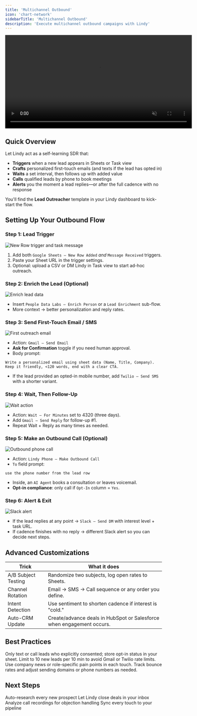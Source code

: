 ```yaml
---
title: 'Multichannel Outbound'
icon: 'chart-network'
sidebarTitle: 'Multichannel Outbound'
description: 'Execute multichannel outbound campaigns with Lindy'
---
```


<div style={{ display: 'flex', justifyContent: 'center', margin: '2rem 0' }}>
  <div className="video-card">
    <video
      src="https://lindy-docs-content.nyc3.digitaloceanspaces.com/Human%20in%20Loop.mp4"
      width="600"
      autoPlay
      muted
      loop
      playsInline
      style={{ display: 'block', width: '100%', borderRadius: '16px' }}
    />
  </div>
</div>

## Quick Overview

Let Lindy act as a self-learning SDR that:

- **Triggers** when a new lead appears in Sheets or Task view  
- **Crafts** personalized first-touch emails (and texts if the lead has opted in)  
- **Waits** a set interval, then follows up with added value  
- **Calls** qualified leads by phone to book meetings  
- **Alerts** you the moment a lead replies—or after the full cadence with no response  

You'll find the **Lead Outreacher** template in your Lindy dashboard to kick-start the flow.

## Setting Up Your Outbound Flow

### Step 1: Lead Trigger

<Frame>
  <img src="/lindy-brand-assets/placeholder.png" alt="New Row trigger and task message" />
</Frame>

1. Add both `Google Sheets – New Row Added` *and* `Message Received` triggers.  
2. Paste your Sheet URL in the trigger settings.  
3. Optional: upload a CSV or DM Lindy in Task view to start ad-hoc outreach.

### Step 2: Enrich the Lead (Optional)

<Frame>
  <img src="/lindy-brand-assets/placeholder.png" alt="Enrich lead data" />
</Frame>

- Insert `People Data Labs – Enrich Person` or a `Lead Enrichment` sub-flow.  
- More context → better personalization and reply rates.

### Step 3: Send First-Touch Email / SMS

<Frame>
  <img src="/lindy-brand-assets/placeholder.png" alt="First outreach email" />
</Frame>

- Action: `Gmail – Send Email`  
- **Ask for Confirmation** toggle if you need human approval.  
- Body prompt:  
```
Write a personalized email using sheet data (Name, Title, Company).
Keep it friendly, <120 words, end with a clear CTA.
```
- If the lead provided an opted-in mobile number, add `Twilio – Send SMS` with a shorter variant.

### Step 4: Wait, Then Follow-Up

<Frame>
  <img src="/lindy-brand-assets/placeholder.png" alt="Wait action" />
</Frame>

- Action: `Wait – For Minutes` set to 4320 (three days).  
- Add `Gmail – Send Reply` for follow-up #1.  
- Repeat Wait + Reply as many times as needed.

### Step 5: Make an Outbound Call (Optional)

<Frame>
  <img src="/lindy-brand-assets/placeholder.png" alt="Outbound phone call" />
</Frame>

- Action: `Lindy Phone – Make Outbound Call`  
- `To` field prompt:  
```
use the phone number from the lead row
```
- Inside, an `AI Agent` books a consultation or leaves voicemail.  
- **Opt-in compliance**: only call if `Opt-In` column = `Yes`.

### Step 6: Alert & Exit

<Frame>
  <img src="/lindy-brand-assets/placeholder.png" alt="Slack alert" />
</Frame>

- If the lead replies at any point → `Slack – Send DM` with interest level + task URL.  
- If cadence finishes with no reply → different Slack alert so you can decide next steps.

## Advanced Customizations

| Trick                     | What it does                                                         |
|---------------------------|-----------------------------------------------------------------------|
| A/B Subject Testing       | Randomize two subjects, log open rates to Sheets.                     |
| Channel Rotation          | Email → SMS → Call sequence or any order you define.                  |
| Intent Detection          | Use sentiment to shorten cadence if interest is "cold."              |
| Auto-CRM Update           | Create/advance deals in HubSpot or Salesforce when engagement occurs.|

## Best Practices

<AccordionGroup>
  <Accordion title="Respect Opt-In">
    Only text or call leads who explicitly consented; store opt-in status in your sheet.
  </Accordion>
  
  <Accordion title="Throttle Volume">
    Limit to 10 new leads per 10 min to avoid Gmail or Twilio rate limits.
  </Accordion>
  
  <Accordion title="Personalize Deeply">
    Use company news or role-specific pain points in each touch.
  </Accordion>
  
  <Accordion title="Monitor Deliverability">
    Track bounce rates and adjust sending domains or phone numbers as needed.
  </Accordion>
</AccordionGroup>

## Next Steps

<CardGroup cols={2}>
  <Card title="Lead Enrichment" href="/tutorials/lead-enrichment" icon="address-card">
    Auto-research every new prospect
  </Card>
  <Card title="Email Negotiator" href="/tutorials/email-negotiator" icon="handshake">
    Let Lindy close deals in your inbox
  </Card>
  <Card title="Call Coach" href="/tutorials/call-coach" icon="phone">
    Analyze call recordings for objection handling
  </Card>
  <Card title="CRM Auto-Log" href="/tutorials/crm-auto-log" icon="database">
    Sync every touch to your pipeline
  </Card>
</CardGroup>

